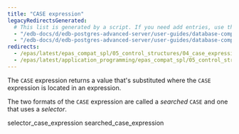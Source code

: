 ```yaml
---
title: "CASE expression"
legacyRedirectsGenerated:
  # This list is generated by a script. If you need add entries, use the `legacyRedirects` key.
  - "/edb-docs/d/edb-postgres-advanced-server/user-guides/database-compatibility-for-oracle-developers-guide/9.6/Database_Compatibility_for_Oracle_Developers_Guide_v9.6.1.065.html"
  - "/edb-docs/d/edb-postgres-advanced-server/user-guides/database-compatibility-for-oracle-developers-guide/9.5/Database_Compatibility_for_Oracle_Developers_Guide.1.159.html"
redirects:
  - /epas/latest/epas_compat_spl/05_control_structures/04_case_expression/ #generated for docs/epas/reorg-role-use-case-mode
  - /epas/latest/application_programming/epas_compat_spl/05_control_structures/05_case_statement/
---
```


<div id="case_expression" class="registered_link"></div>

The `CASE` expression returns a value that's substituted where the `CASE` expression is located in an expression.

The two formats of the `CASE` expression are called a *searched* `CASE` and one that uses a *selector*.

<div class="toctree" maxdepth="3">

selector_case_expression searched_case_expression

</div>
